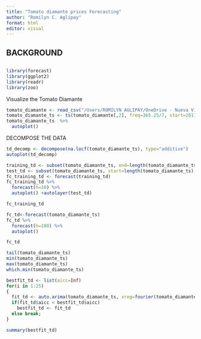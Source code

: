 ```yaml
---
title: "Tomato diamante prices Forecasting"
author: "Romilyn C. Aglipay"
format: html
editor: visual
---
```


## BACKGROUND 

##  

```r
library(forecast)
library(ggplot2)
library(readr)
library(zoo)

```

Visualize the Tomato Diamante

```r
tomato_diamante <- read_csv("/Users/ROMILYN AGLIPAY/OneDrive - Nueva Vizcaya State University/Documents/R PROJECT/SEC MATH 17/NVAT-Price-Forecasting/CSV/tomato-diamante.csv", col_types = cols(Week = col_date(format = "%Y-%m-%d")))
tomato_diamante_ts <- ts(tomato_diamante[,2], freq=365.25/7, start=2017+302/365.25)
tomato_diamante_ts  %>%
  autoplot()
```

DECOMPOSE THE DATA

```r
td_decomp <- decompose(na.locf(tomato_diamante_ts), type="additive")
autoplot(td_decomp)
```

```r
training_td <- subset(tomato_diamante_ts, end=length(tomato_diamante_ts)-8)
test_td <- subset(tomato_diamante_ts, start=length(tomato_diamante_ts)-8)
fc_training_td <- forecast(training_td)
fc_training_td %>%
  forecast(h=10) %>%
  autoplot() +autolayer(test_td)
```

```r
fc_training_td
```

```r
fc_td<-forecast(tomato_diamante_ts)
fc_td %>%
  forecast(h=100) %>%
  autoplot()
```

```r
fc_td
```

```r
tail(tomato_diamante_ts)
min(tomato_diamante_ts)
max(tomato_diamante_ts)
which.min(tomato_diamante_ts)
```

```r
bestfit_td <- list(aicc=Inf)
for(i in 1:25)
{
  fit_td <- auto.arima(tomato_diamante_ts, xreg=fourier(tomato_diamante_ts, K=i), seasonal=FALSE)
  if(fit_td$aicc < bestfit_td$aicc)
    bestfit_td <- fit_td
  else break;
}
```

```r
summary(bestfit_td)
```
